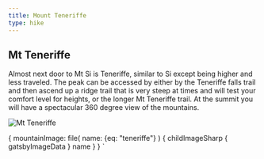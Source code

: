 ```yaml
---
title: Mount Teneriffe
type: hike
---
```



<SEO title="Mt Teneriffe" />

## Mt Teneriffe

<Map title="Mt Teneriffe" mapstyle="mapbox://styles/kevek/cky2bl03a0idf14myft9wh1ao" Lat={47.502} Lng={-121.697} bearing={60} />

Almost next door to Mt Si is Teneriffe, similar to Si except being higher and less traveled.  The peak can be accessed by either by the Teneriffe falls trail and then ascend up a ridge trail that is very steep at times and will test your comfort level for heights, or the longer Mt Teneriffe trail.  At the summit you will have a spectacular 360 degree view of the mountains.

<Image img={props.data} alt="Mt Teneriffe" description="View from top of Teneriffe on a cloudy day" />

  {
    mountainImage: file(
      name: {eq: "teneriffe"}
      ) {
      childImageSharp {
        gatsbyImageData
      }
      name
    }
  }
`